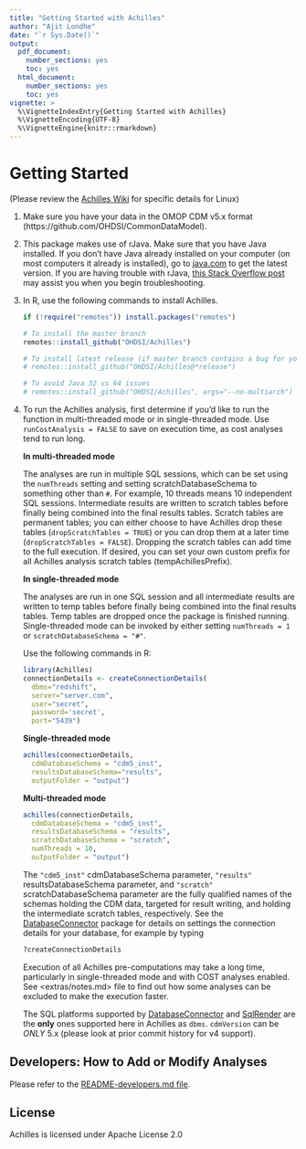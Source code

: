 ```yaml
---
title: "Getting Started with Achilles"
author: "Ajit Londhe"
date: "`r Sys.Date()`"
output:
  pdf_document:
    number_sections: yes
    toc: yes
  html_document:
    number_sections: yes
    toc: yes
vignette: >
  %\VignetteIndexEntry{Getting Started with Achilles}
  %\VignetteEncoding{UTF-8}
  %\VignetteEngine{knitr::rmarkdown}
---
```


Getting Started
===============

(Please review the [Achilles Wiki](https://github.com/OHDSI/Achilles/wiki/Additional-instructions-for-Linux) for specific details for Linux)

1. Make sure you have your data in the OMOP CDM v5.x format
    (https://github.com/OHDSI/CommonDataModel).

1. This package makes use of rJava. Make sure that you have Java installed. If you don't have Java already installed on your computer (on most computers it already is installed), go to [java.com](https://java.com) to get the latest version. If you are having trouble with rJava, [this Stack Overflow post](https://stackoverflow.com/questions/7019912/using-the-rjava-package-on-win7-64-bit-with-r) may assist you when you begin troubleshooting.


1. In R, use the following commands to install Achilles.

    ```r
    if (!require("remotes")) install.packages("remotes")
    
    # To install the master branch
    remotes::install_github("OHDSI/Achilles")
    
    # To install latest release (if master branch contains a bug for you)
    # remotes::install_github("OHDSI/Achilles@*release")  
    
    # To avoid Java 32 vs 64 issues 
    # remotes::install_github("OHDSI/Achilles", args="--no-multiarch")  
    ```

1. To run the Achilles analysis, first determine if you'd like to run the function in multi-threaded mode or in single-threaded mode. Use `runCostAnalysis = FALSE` to save on execution time, as cost analyses tend to run long.
    
    **In multi-threaded mode**
    
    The analyses are run in multiple SQL sessions, which can be set using the `numThreads` setting and setting scratchDatabaseSchema to something other than `#`. For example, 10 threads means 10 independent SQL sessions. Intermediate results are written to scratch tables before finally being combined into the final results tables. Scratch tables are permanent tables; you can either choose to have Achilles drop these tables (`dropScratchTables = TRUE`) or you can drop them at a later time (`dropScratchTables = FALSE`). Dropping the scratch tables can add time to the full execution. If desired, you can set your own custom prefix for all Achilles analysis scratch tables (tempAchillesPrefix).
    
    **In single-threaded mode**
    
    The analyses are run in one SQL session and all intermediate results are written to temp tables before finally being combined into the final results tables. Temp tables are dropped once the package is finished running. Single-threaded mode can be invoked by either setting `numThreads = 1` or `scratchDatabaseSchema = "#"`.
    
    Use the following commands in R: 
  
    ```r
    library(Achilles)
    connectionDetails <- createConnectionDetails(
      dbms="redshift", 
      server="server.com", 
      user="secret", 
      password='secret', 
      port="5439")
    ```
    
    **Single-threaded mode**
    
    ```r
    achilles(connectionDetails, 
      cdmDatabaseSchema = "cdm5_inst", 
      resultsDatabaseSchema="results",
      outputFolder = "output")
    ```

    **Multi-threaded mode**
    
    ```r
    achilles(connectionDetails, 
      cdmDatabaseSchema = "cdm5_inst", 
      resultsDatabaseSchema = "results",
      scratchDatabaseSchema = "scratch",
      numThreads = 10,
      outputFolder = "output")
    ```
    
    The `"cdm5_inst"` cdmDatabaseSchema parameter, `"results"` resultsDatabaseSchema parameter, and `"scratch"` scratchDatabaseSchema parameter are the fully qualified names of the schemas holding the CDM data, targeted for result writing, and holding the intermediate scratch tables, respectively. See the [DatabaseConnector](https://github.com/OHDSI/DatabaseConnector) package for details on settings the connection details for your database, for example by typing
      
    ```r
    ?createConnectionDetails
    ```

    Execution of all Achilles pre-computations may take a long time, particularly in single-threaded mode and with COST analyses enabled. See <extras/notes.md> file to find out how some analyses can be excluded to make the execution faster. 
      
    The SQL platforms supported by [DatabaseConnector](https://github.com/OHDSI/DatabaseConnector) and [SqlRender](https://github.com/OHDSI/SqlRender) are the **only** ones supported here in Achilles as `dbms`. `cdmVersion` can be *ONLY* 5.x (please look at prior commit history for v4 support).

## Developers: How to Add or Modify Analyses

Please refer to the [README-developers.md file](README-developers.md).


## License

Achilles is licensed under Apache License 2.0
